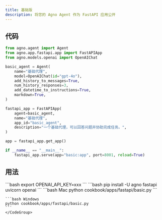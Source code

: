 ```yaml
---
title: 基础版
description: 将您的 Agno Agent 作为 FastAPI 应用公开
---
```


## 代码

```python cookbook/apps/fastapi/basic.py
from agno.agent import Agent
from agno.app.fastapi.app import FastAPIApp
from agno.models.openai import OpenAIChat

basic_agent = Agent(
    name="基础代理",
    model=OpenAIChat(id="gpt-4o"),
    add_history_to_messages=True,
    num_history_responses=3,
    add_datetime_to_instructions=True,
    markdown=True,
)

fastapi_app = FastAPIApp(
    agent=basic_agent,
    name="基础代理",
    app_id="basic_agent",
    description="一个基础代理，可以回答问题并协助完成任务。",
)

app = fastapi_app.get_app()

if __name__ == "__main__":
    fastapi_app.serve(app="basic:app", port=8001, reload=True)

```

## 用法

<Steps>
  <Snippet file="create-venv-step.mdx" />

  <Step title="设置您的 API 密钥">
    ```bash
    export OPENAI_API_KEY=xxx
    ```
  </Step>

  <Step title="安装库">
    ```bash
    pip install -U agno fastapi uvicorn openai
    ```
  </Step>

  <Step title="运行代理">
    <CodeGroup>
    ```bash Mac
    python cookbook/apps/fastapi/basic.py
    ```

    ```bash Windows
    python cookbook/apps/fastapi/basic.py
    ```
    </CodeGroup>
  </Step>
</Steps>